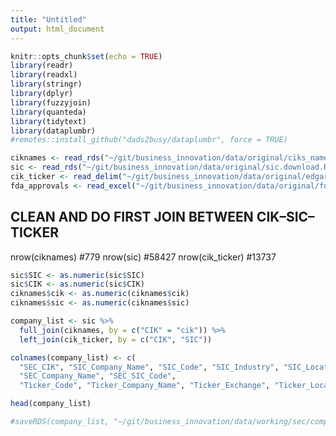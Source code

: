 ```yaml
---
title: "Untitled"
output: html_document
---
```


```r
knitr::opts_chunk$set(echo = TRUE)
library(readr)
library(readxl)
library(stringr)
library(dplyr)
library(fuzzyjoin)
library(quanteda)
library(tidytext)
library(dataplumbr)
#remotes::install_github("dads2busy/dataplumbr", force = TRUE)
```

```r
ciknames <- read_rds("~/git/business_innovation/data/original/ciks_names.RDS")
sic <- read_rds("~/git/business_innovation/data/original/sic.download.RDS")
cik_ticker <- read_delim("~/git/business_innovation/data/original/edgar_filings/cik_ticker.csv", delim = "|")
fda_approvals <- read_excel("~/git/business_innovation/data/original/fda_drugs/Copy of FDA Database - COMBINED V2.xlsx")

```

## CLEAN AND DO FIRST JOIN BETWEEN CIK--SIC--TICKER
nrow(ciknames) #779
nrow(sic) #58427
nrow(cik_ticker) #13737

```r
sic$SIC <- as.numeric(sic$SIC)
sic$CIK <- as.numeric(sic$CIK)
ciknames$cik <- as.numeric(ciknames$cik)
ciknames$sic <- as.numeric(ciknames$sic)

company_list <- sic %>%
  full_join(ciknames, by = c("CIK" = "cik")) %>%
  left_join(cik_ticker, by = c("CIK", "SIC"))

colnames(company_list) <- c(
  "SEC_CIK", "SIC_Company_Name", "SIC_Code", "SIC_Industry", "SIC_Location",
  "SEC_Company_Name", "SEC_SIC_Code",
  "Ticker_Code", "Ticker_Company_Name", "Ticker_Exchange", "Ticker_Location", "Ticker_Incorporated", "Ticker_IRS" )

head(company_list)

#saveRDS(company_list, "~/git/business_innovation/data/working/sec/companylist_secsictick.RDS")


```










